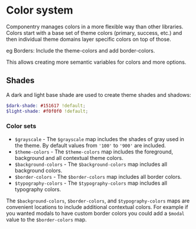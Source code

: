 # Color system

Componentry manages colors in a more flexible way than other libraries. Colors start with
a base set of theme colors (primary, success, etc.) and then individual theme domains
layer specific colors on top of those.

eg Borders: Include the theme-colors and add border-colors.

This allows creating more semantic variables for colors and more options.

## Shades

A dark and light base shade are used to create theme shades and shadows:

```scss
$dark-shade: #151617 !default;
$light-shade: #f0f0f0 !default;
```

### Color sets

- `$grayscale` - The `$grayscale` map includes the shades of gray used in the theme. By
  default values from `'100'` to `'900'` are included.
- `$theme-colors` - The `$theme-colors` map includes the foreground, background and all
  contextual theme colors.
- `$background-colors` - The `$background-colors` map includes all background colors.
- `$border-colors` - The `$border-colors` map includes all border colors.
- `$typography-colors` - The `$typography-colors` map includes all typography colors.

The `$background-colors`, `$border-colors`, and `$typography-colors` maps are convenient
locations to include additional contextual colors. For example if you wanted modals to
have custom border colors you could add a `$modal` value to the `$border-colors` map.